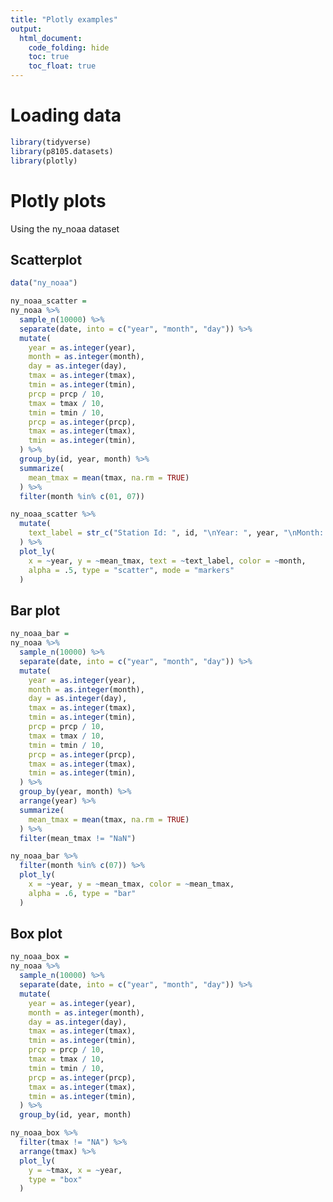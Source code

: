```yaml
---
title: "Plotly examples"
output: 
  html_document:
    code_folding: hide
    toc: true
    toc_float: true
---
```


# Loading data

```r
library(tidyverse)
library(p8105.datasets)
library(plotly)
```

# Plotly plots

Using the ny_noaa dataset

## Scatterplot

```r
data("ny_noaa")

ny_noaa_scatter =
ny_noaa %>% 
  sample_n(10000) %>% 
  separate(date, into = c("year", "month", "day")) %>% 
  mutate(
    year = as.integer(year),
    month = as.integer(month),
    day = as.integer(day),
    tmax = as.integer(tmax),
    tmin = as.integer(tmin),
    prcp = prcp / 10,
    tmax = tmax / 10,
    tmin = tmin / 10,
    prcp = as.integer(prcp),
    tmax = as.integer(tmax),
    tmin = as.integer(tmin),
  ) %>% 
  group_by(id, year, month) %>% 
  summarize(
    mean_tmax = mean(tmax, na.rm = TRUE)
  ) %>%
  filter(month %in% c(01, 07))

ny_noaa_scatter %>% 
  mutate(
    text_label = str_c("Station Id: ", id, "\nYear: ", year, "\nMonth: ", month)
  ) %>% 
  plot_ly(
    x = ~year, y = ~mean_tmax, text = ~text_label, color = ~month,
    alpha = .5, type = "scatter", mode = "markers"
  )
```

## Bar plot

```r
ny_noaa_bar =
ny_noaa %>% 
  sample_n(10000) %>% 
  separate(date, into = c("year", "month", "day")) %>% 
  mutate(
    year = as.integer(year),
    month = as.integer(month),
    day = as.integer(day),
    tmax = as.integer(tmax),
    tmin = as.integer(tmin),
    prcp = prcp / 10,
    tmax = tmax / 10,
    tmin = tmin / 10,
    prcp = as.integer(prcp),
    tmax = as.integer(tmax),
    tmin = as.integer(tmin),
  ) %>% 
  group_by(year, month) %>%
  arrange(year) %>% 
  summarize(
    mean_tmax = mean(tmax, na.rm = TRUE)
  ) %>% 
  filter(mean_tmax != "NaN")

ny_noaa_bar %>%
  filter(month %in% c(07)) %>% 
  plot_ly(
    x = ~year, y = ~mean_tmax, color = ~mean_tmax,
    alpha = .6, type = "bar"
  )
```

## Box plot

```r
ny_noaa_box =
ny_noaa %>% 
  sample_n(10000) %>% 
  separate(date, into = c("year", "month", "day")) %>% 
  mutate(
    year = as.integer(year),
    month = as.integer(month),
    day = as.integer(day),
    tmax = as.integer(tmax),
    tmin = as.integer(tmin),
    prcp = prcp / 10,
    tmax = tmax / 10,
    tmin = tmin / 10,
    prcp = as.integer(prcp),
    tmax = as.integer(tmax),
    tmin = as.integer(tmin),
  ) %>% 
  group_by(id, year, month) 

ny_noaa_box %>% 
  filter(tmax != "NA") %>%
  arrange(tmax) %>%
  plot_ly(
    y = ~tmax, x = ~year,
    type = "box"
  )
```